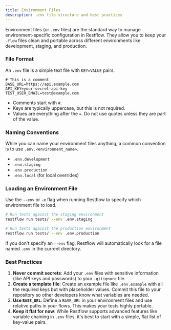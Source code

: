 ```yaml
---
title: Environment Files
description: .env file structure and best practices
---
```


Environment files (or `.env` files) are the standard way to manage environment-specific configuration in Restflow. They allow you to keep your `.flow` files clean and portable across different environments like development, staging, and production.

### File Format

An `.env` file is a simple text file with `KEY=VALUE` pairs.

```dotenv
# This is a comment
BASE_URL=https://api.example.com
API_KEY=your-secret-api-key
TEST_USER_EMAIL=test@example.com
```

- Comments start with `#`.
- Keys are typically uppercase, but this is not required.
- Values are everything after the `=`. Do not use quotes unless they are part of the value.

### Naming Conventions

While you can name your environment files anything, a common convention is to use `.env.<environment_name>`.

- `.env.development`
- `.env.staging`
- `.env.production`
- `.env.local` (for local overrides)

### Loading an Environment File

Use the `--env` or `-e` flag when running Restflow to specify which environment file to load.

```bash
# Run tests against the staging environment
restflow run tests/ --env .env.staging

# Run tests against the production environment
restflow run tests/ --env .env.production
```

If you don't specify an `--env` flag, Restflow will automatically look for a file named `.env` in the current directory.

### Best Practices

1.  **Never commit secrets**: Add your `.env` files with sensitive information (like API keys and passwords) to your `.gitignore` file.
2.  **Create a template file**: Create an example file like `.env.example` with all the required keys but with placeholder values. Commit this file to your repository so other developers know what variables are needed.
3.  **Use `BASE_URL`**: Define a `BASE_URL` in your environment files and use relative paths in your flows. This makes your tests highly portable.
4.  **Keep it flat for now**: While Restflow supports advanced features like variable chaining in `.env` files, it's best to start with a simple, flat list of key-value pairs.
